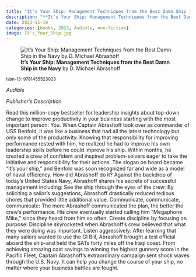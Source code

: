 ```yaml
---
title: "It's Your Ship: Management Techniques from the Best Damn Ship in the Navy"
description: "**It's Your Ship: Management Techniques from the Best Damn Ship in the Navy** by D. Michael Abrashoff"
date: 2023-11-19
categories: [books, 2023, Audible, non-fiction]
image: It's_Your_Ship.jpg
---
```

![**It's Your Ship: Management Techniques from the Best Damn Ship in the Navy** by D. Michael Abrashoff](It's_Your_Ship.jpg){fig-align="left"}

<sup>isbn-13: 9781455523023</sup>

*Audible*

*Publisher's Description*

Read this million-copy bestseller for leadership insights about top-down
change to improve productivity in your business starting with the most
important person: You. When Captain Abrashoff took over as commander of USS
Benfold, it was like a business that had all the latest technology but only
some of the productivity. Knowing that responsibility for improving
performance rested with him, he realized he had to improve his own
leadership skills before he could improve his ship. Within months, he
created a crew of confident and inspired problem-solvers eager to take the
initiative and responsibility for their actions. The slogan on board became
"It's your ship," and Benfold was soon recognized far and wide as a model
of naval efficiency. How did Abrashoff do it? Against the backdrop of
today's United States Navy, Abrashoff shares his secrets of successful
management including: See the ship through the eyes of the crew: By
soliciting a sailor's suggestions, Abrashoff drastically reduced tedious
chores that provided little additional value. Communicate, communicate,
communicate: The more Abrashoff communicated the plan, the better the
crew's performance. His crew eventually started calling him "Megaphone
Mike," since they heard from him so often. Create discipline by focusing on
purpose: Discipline skyrocketed when Abrashoff's crew believed that what
they were doing was important. Listen aggressively: After learning that
many sailors wanted to use the GI Bill, Abrashoff brought a test official
aboard the ship-and held the SATs forty miles off the Iraqi coast. From
achieving amazing cost savings to winning the highest gunnery score in the
Pacific Fleet, Captain Abrashoff's extraordinary campaign sent shock waves
through the U.S. Navy. It can help you change the course of your ship, no
matter where your business battles are fought.
